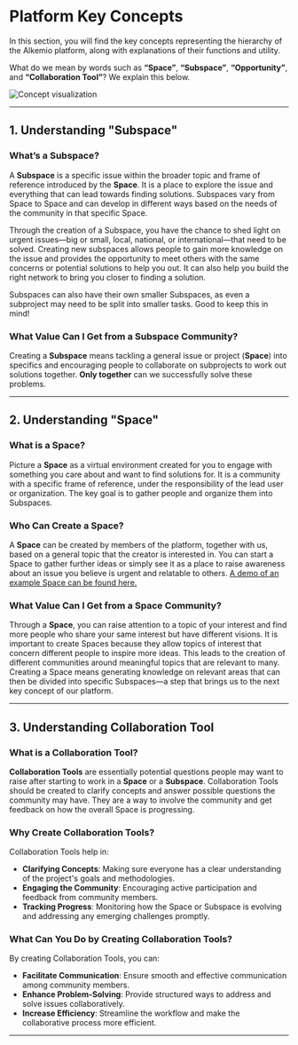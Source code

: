 # Platform Key Concepts

In this section, you will find the key concepts representing the hierarchy of the Alkemio platform, along with explanations of their functions and utility.

What do we mean by words such as **“Space”**, **“Subspace”**, **“Opportunity”**, and **“Collaboration Tool”**? We explain this below.

![Concept visualization](/subspace-visualization.png)

---

## 1. Understanding "Subspace"

### What’s a Subspace?

A **Subspace** is a specific issue within the broader topic and frame of reference introduced by the **Space**. It is a place to explore the issue and everything that can lead towards finding solutions. Subspaces vary from Space to Space and can develop in different ways based on the needs of the community in that specific Space.

Through the creation of a Subspace, you have the chance to shed light on urgent issues—big or small, local, national, or international—that need to be solved. Creating new subspaces allows people to gain more knowledge on the issue and provides the opportunity to meet others with the same concerns or potential solutions to help you out. It can also help you build the right network to bring you closer to finding a solution.

Subspaces can also have their own smaller Subspaces, as even a subproject may need to be split into smaller tasks. Good to keep this in mind!

### What Value Can I Get from a Subspace Community?

Creating a **Subspace** means tackling a general issue or project (**Space**) into specifics and encouraging people to collaborate on subprojects to work out solutions together. **Only together** can we successfully solve these problems.

---

## 2. Understanding "Space"

### What is a Space?

Picture a **Space** as a virtual environment created for you to engage with something you care about and want to find solutions for. It is a community with a specific frame of reference, under the responsibility of the lead user or organization. The key goal is to gather people and organize them into Subspaces.

### Who Can Create a Space?

A **Space** can be created by members of the platform, together with us, based on a general topic that the creator is interested in. You can start a Space to gather further ideas or simply see it as a place to raise awareness about an issue you believe is urgent and relatable to others. [A demo of an example Space can be found here.](#)

### What Value Can I Get from a Space Community?

Through a **Space**, you can raise attention to a topic of your interest and find more people who share your same interest but have different visions. It is important to create Spaces because they allow topics of interest that concern different people to inspire more ideas. This leads to the creation of different communities around meaningful topics that are relevant to many. Creating a Space means generating knowledge on relevant areas that can then be divided into specific Subspaces—a step that brings us to the next key concept of our platform.

---

## 3. Understanding Collaboration Tool

### What is a Collaboration Tool?

**Collaboration Tools** are essentially potential questions people may want to raise after starting to work in a **Space** or a **Subspace**. Collaboration Tools should be created to clarify concepts and answer possible questions the community may have. They are a way to involve the community and get feedback on how the overall Space is progressing.

### Why Create Collaboration Tools?

Collaboration Tools help in:
- **Clarifying Concepts**: Making sure everyone has a clear understanding of the project's goals and methodologies.
- **Engaging the Community**: Encouraging active participation and feedback from community members.
- **Tracking Progress**: Monitoring how the Space or Subspace is evolving and addressing any emerging challenges promptly.

### What Can You Do by Creating Collaboration Tools?

By creating Collaboration Tools, you can:
- **Facilitate Communication**: Ensure smooth and effective communication among community members.
- **Enhance Problem-Solving**: Provide structured ways to address and solve issues collaboratively.
- **Increase Efficiency**: Streamline the workflow and make the collaborative process more efficient.

---
